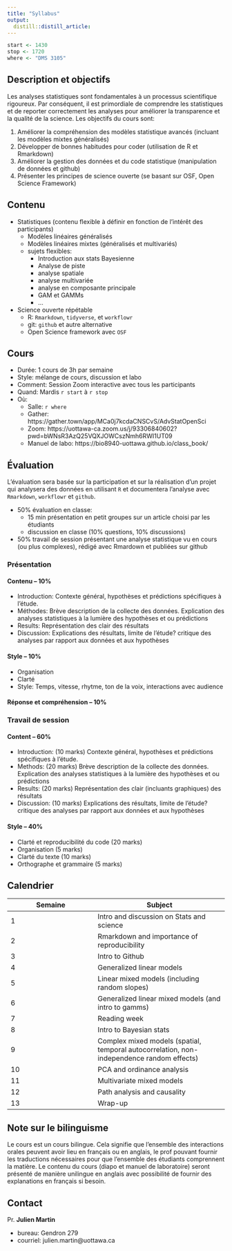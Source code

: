 ```yaml
---
title: "Syllabus"
output:
  distill::distill_article:
---
```


```r
start <- 1430
stop <- 1720
where <- "DMS 3105"
```

## Description et objectifs

Les analyses statistiques sont fondamentales à un processus scientifique rigoureux. Par conséquent, il est primordiale de comprendre les statistiques et de reporter correctement les analyses pour améliorer la transparence et la qualité de la science.
Les objectifs du cours sont:

1. Améliorer la compréhension des modèles statistique avancés (incluant les modèles mixtes généralisés)
2. Développer de bonnes habitudes pour coder (utilisation de R et Rmarkdown)
3. Améliorer la gestion des données et du code statistique (manipulation de données et github)
4. Présenter les principes de science ouverte (se basant sur OSF, Open Science Framework)


## Contenu

* Statistiques (contenu flexible à définir en fonction de l'intérêt des participants)
  * Modèles linéaires généralisés
  * Modèles linéaires mixtes (généralisés et multivariés)
  * sujets flexibles:
    * Introduction aux stats Bayesienne
    * Analyse de piste
    * analyse spatiale
    * analyse multivariée
    * analyse en composante principale
    * GAM et GAMMs
    * ...
* Science ouverte répétable
  * R: `Rmarkdown`, `tidyverse`, et `workflowr`
  * git: `github` et autre alternative
  * Open Science framework avec `OSF`

## Cours

* Durée: 1 cours de 3h par semaine
* Style: mélange de  cours, discussion et labo
* Comment: Session Zoom interactive avec tous les participants
* Quand: Mardis `r start` à `r stop`
* Où:
  * Salle: `r where`
  * Gather: https://gather.town/app/MCa0j7kcdaCNSCvS/AdvStatOpenSci
  * Zoom: https://uottawa-ca.zoom.us/j/93306840602?pwd=bWNsR3AzQ25VQXJOWCszNmh6RWI1UT09
  * Manuel de labo: https://bio8940-uottawa.github.io/class_book/


## Évaluation

L'évaluation sera basée sur la participation et sur la réalisation d'un projet qui analysera des données en utilisant `R` et documentera l'analyse avec `Rmarkdown`, `workflowr` et `github`.

* 50% évaluation en classe:
  * 15 min présentation en petit groupes sur un article choisi par les étudiants
  * discussion en classe (10% questions, 10% discussions)
* 50% travail de session présentant une analyse statistique vu en cours (ou plus complexes), rédigé avec Rmardown et publiées sur github

### Présentation

#### Contenu – 10%

- Introduction: Contexte général, hypothèses et prédictions spécifiques à l'étude.
- Méthodes: Brève description de la collecte des données. Explication des analyses statistiques à la lumière des hypothèses et ou prédictions
- Results: Représentation des clair des résultats
- Discussion: Explications des résultats, limite de l'étude? critique des analyses par rapport aux données et aux hypothèses

#### Style – 10%

- Organisation 
- Clarté 
- Style: Temps, vitesse, rhytme, ton de la voix, interactions avec audience
<!-- - Originality: (5 marks) Creativity, critical thinking -->

#### Réponse et compréhension – 10%

### Travail de session

#### Content – 60%

- Introduction: (10 marks) Contexte général, hypothèses et prédictions spécifiques à l'étude.
- Methods: (20 marks) Brève description de la collecte des données. Explication des analyses statistiques à la lumière des hypothèses et ou prédictions
- Results: (20 marks) Représentation des clair (incluants graphiques) des résultats
- Discussion: (10 marks) Explications des résultats, limite de l'étude? critique des analyses par rapport aux données et aux hypothèses

#### Style – 40%

- Clarté et reproducibilité du code (20 marks)
- Organisation (5 marks)
- Clarté du texte (10 marks)
- Orthographe et grammaire (5 marks)
<!-- - Delivery: (5 marks) Timing, pace, tone, articulation -->
<!-- - Originality: (5 marks) Creativity, critical thinking -->


## Calendrier


| Semaine | Subject |
|------|---------|
|  1 | Intro and discussion on Stats and science |
|  2 | Rmarkdown and importance of reproducibility |
|  3 | Intro to Github |
|  4 | Generalized linear models |
|  5 | Linear mixed models (including random slopes) |
|  6 | Generalized linear mixed models (and intro to gamms) |
|  7 | Reading week |
|  8 | Intro to Bayesian stats |
|  9 | Complex mixed models (spatial, temporal autocorrelation, non-independence random effects) |
| 10 | PCA and ordinance analysis |
| 11 | Multivariate mixed models |
| 12 | Path analysis and causality |
| 13 | Wrap-up |


## Note sur le bilinguisme

Le cours est un cours bilingue. Cela signifie que l'ensemble des interactions orales peuvent avoir lieu en français ou en anglais, le prof pouvant fournir les traductions nécessaires pour que l'ensemble des étudiants comprennent la matière. Le contenu du cours (diapo et manuel de laboratoire) seront présenté de manière unilingue en anglais avec possibilité de fournir des explanations en français si besoin.

## Contact

Pr. **Julien Martin**

* bureau: Gendron 279
* courriel: julien.martin@uottawa.ca
